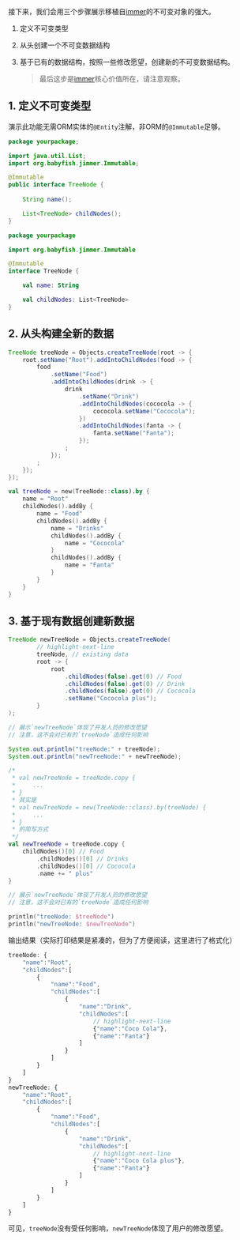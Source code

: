 
接下来，我们会用三个步骤展示移植自[immer](https://github.com/immerjs/immer)的不可变对象的强大。

1.  定义不可变类型

2.  从头创建一个不可变数据结构

3.  基于已有的数据结构，按照一些修改愿望，创建新的不可变数据结构。

    > 最后这步是[immer](https://github.com/immerjs/immer)核心价值所在，请注意观察。

## 1. 定义不可变类型

演示此功能无需ORM实体的`@Entity`注解，非ORM的`@Immutable`足够。

<Tabs groupId="language">
<TabItem value="java" label="Java">

```java title="TreeNode.java"
package yourpackage;

import java.util.List;
import org.babyfish.jimmer.Immutable;

@Immutable 
public interface TreeNode {
    
    String name();

    List<TreeNode> childNodes();
}
```

</TabItem>
<TabItem value="kotlin" label="Kotlin">

```kotlin title="TreeNode.kt"
package yourpackage

import org.babyfish.jimmer.Immutable

@Immutable
interface TreeNode {

    val name: String

    val childNodes: List<TreeNode>
}
```

</TabItem>
</Tabs>

## 2. 从头构建全新的数据

<Tabs groupId="language">
<TabItem value="java" label="Java">

```java
TreeNode treeNode = Objects.createTreeNode(root -> {
    root.setName("Root").addIntoChildNodes(food -> {
        food
            .setName("Food")
            .addIntoChildNodes(drink -> {
                drink
                    .setName("Drink")
                    .addIntoChildNodes(cococola -> {
                        cococola.setName("Cococola");
                    })
                    .addIntoChildNodes(fanta -> {
                        fanta.setName("Fanta");
                    });
                ;
            });
        ;
    });
});
```

</TabItem>
<TabItem value="kotlin" label="Kotlin">

```kotlin
val treeNode = new(TreeNode::class).by {
    name = "Root"
    childNodes().addBy {
        name = "Food"
        childNodes().addBy {
            name = "Drinks"
            childNodes().addBy {
                name = "Cococola"
            }
            childNodes().addBy {
                name = "Fanta"
            }
        }
    }
}
```

</TabItem>
</Tabs>

## 3. 基于现有数据创建新数据

<Tabs groupId="language">
<TabItem value="java" label="Java">

```java
TreeNode newTreeNode = Objects.createTreeNode(
        // highlight-next-line
        treeNode, // existing data
        root -> {
            root
                .childNodes(false).get(0) // Food
                .childNodes(false).get(0) // Drink
                .childNodes(false).get(0) // Cococola
                .setName("Cococola plus");
        }
);

// 展示`newTreeNode`体现了开发人员的修改愿望
// 注意，这不会对已有的`treeNode`造成任何影响

System.out.println("treeNode:" + treeNode);
System.out.println("newTreeNode:" + newTreeNode);
```

</TabItem>
<TabItem value="kotlin" label="Kotlin">

```kotlin
/*
 * val newTreeNode = treeNode.copy {
 *     ...
 * }
 * 其实是
 * val newTreeNode = new(TreeNode::class).by(treeNode) {
 *     ... 
 * }
 * 的简写方式
 */
val newTreeNode = treeNode.copy {
    childNodes()[0] // Food
        .childNodes()[0] // Drinks
        .childNodes()[0] // Cococola
        .name += " plus"
}

// 展示`newTreeNode`体现了开发人员的修改愿望
// 注意，这不会对已有的`treeNode`造成任何影响

println("treeNode: $treeNode")
println("newTreeNode: $newTreeNode")
```

</TabItem>
</Tabs>

输出结果（实际打印结果是紧凑的，但为了方便阅读，这里进行了格式化）

```javascript
treeNode: {
    "name":"Root",
    "childNodes":[
        {
            "name":"Food",
            "childNodes":[
                {
                    "name":"Drink",
                    "childNodes":[
                        // highlight-next-line
                        {"name":"Coco Cola"},
                        {"name":"Fanta"}
                    ]
                }
            ]
        }
    ]
}
newTreeNode: {
    "name":"Root",
    "childNodes":[
        {
            "name":"Food",
            "childNodes":[
                {
                    "name":"Drink",
                    "childNodes":[
                        // highlight-next-line
                        {"name":"Coco Cola plus"},
                        {"name":"Fanta"}
                    ]
                }
            ]
        }
    ]
}
```

可见，`treeNode`没有受任何影响，`newTreeNode`体现了用户的修改愿望。